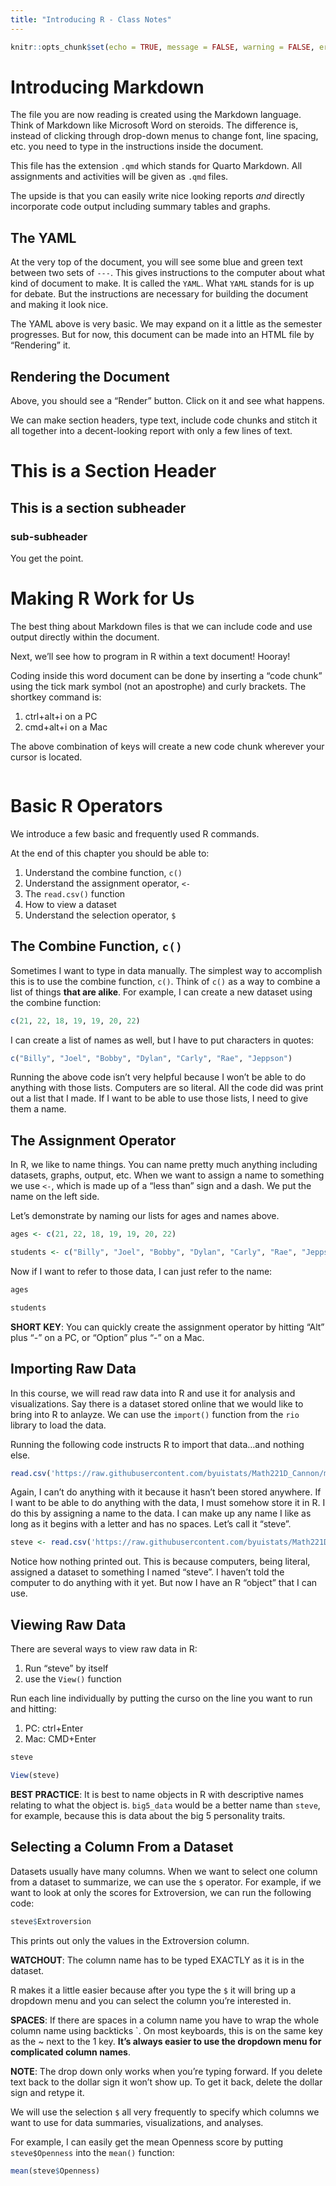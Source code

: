 ```yaml
---
title: "Introducing R - Class Notes"
---
```

```r
knitr::opts_chunk$set(echo = TRUE, message = FALSE, warning = FALSE, error = TRUE)
```


# Introducing Markdown

The file you are now reading is created using the Markdown language.  Think of Markdown like Microsoft Word on steroids.  The difference is, instead of clicking through drop-down menus to change font, line spacing, etc. you need to type in the instructions inside the document.  

This file has the extension `.qmd` which stands for Quarto Markdown.  All assignments and activities will be given as `.qmd` files.  

The upside is that you can easily write nice looking reports _and_ directly incorporate code output including summary tables and graphs.  

## The YAML

At the very top of the document, you will see some blue and green text between two sets of `---`.  This gives instructions to the computer about what kind of document to make.  It is called the `YAML`.  What `YAML` stands for is up for debate.  But the instructions are necessary for building the document and making it look nice.  

The YAML above is very basic.  We may expand on it a little as the semester progresses.  But for now, this document can be made into an HTML file by "Rendering" it.  


## Rendering the Document

Above, you should see a  "Render" button.  Click on it and see what happens.

We can make section headers, type text, include code chunks and stitch it all together into a decent-looking report with only a few lines of text.  

# This is a Section Header
## This is a section subheader
### sub-subheader

You get the point.

# Making R Work for Us

The best thing about Markdown files is that we can include code and use output directly within the document.  

Next, we'll see how to program in R within a text document!  Hooray!

Coding inside this word document can be done by inserting a "code chunk" using the tick mark symbol (not an apostrophe) and curly brackets.  The shortkey command is:

1. ctrl+alt+i on a PC
1. cmd+alt+i on a Mac

The above combination of keys will create a new code chunk wherever your cursor is located.  

```r

```


# Basic R Operators

We introduce a few basic and frequently used R commands.  

At the end of this chapter you should be able to:

1. Understand the combine function, `c()`
2. Understand the assignment operator, `<-`
3. The `read.csv()` function
4. How to view a dataset
5. Understand the selection operator, `$`



## The Combine Function, `c()`

Sometimes I want to type in data manually.  The simplest way to accomplish this is to use the combine function, `c()`.  Think of `c()` as a way to combine a list of things __that are alike__.  For example, I can create a new dataset using the combine function: 


```r

c(21, 22, 18, 19, 19, 20, 22)

```

I can create a list of names as well, but I have to put characters in quotes:  

```r

c("Billy", "Joel", "Bobby", "Dylan", "Carly", "Rae", "Jeppson")

```


Running the above code isn't very helpful because I won't be able to do anything with those lists.  Computers are so literal.  All the code did was print out a list that I made.  If I want to be able to use those lists, I need to give them a name.  


## The Assignment Operator

In R, we like to name things.  You can name pretty much anything including datasets, graphs, output, etc.  When we want to assign a name to something we use `<-`, which is made up of a "less than" sign and a dash.  We put the name on the left side.  

Let's demonstrate by naming our lists for ages and names above.  

```r
ages <- c(21, 22, 18, 19, 19, 20, 22)

students <- c("Billy", "Joel", "Bobby", "Dylan", "Carly", "Rae", "Jeppson")

```

Now if I want to refer to those data, I can just refer to the name:

```r
ages

students
```


__SHORT KEY__:  You can quickly create the assignment operator by hitting "Alt" plus "-" on a PC, or "Option" plus "-" on a Mac.  

## Importing Raw Data

In this course, we will read raw data into R and use it for analysis and visualizations.  Say there is a dataset stored online that we would like to bring into R to anlayze.  We can use the `import()` function from the `rio` library to load the data.  

Running the following code instructs R to import that data...and nothing else.  

```r

read.csv('https://raw.githubusercontent.com/byuistats/Math221D_Cannon/master/Data/All_class_combined_personality_data.csv')

```

Again, I can't do anything with it because it hasn't been stored anywhere.  If I want to be able to do anything with the data, I must somehow store it in R.  I do this by assigning a name to the data.  I can make up any name I like as long as it begins with a letter and has no spaces.  Let's call it "steve".  

```r

steve <- read.csv('https://raw.githubusercontent.com/byuistats/Math221D_Cannon/master/Data/All_class_combined_personality_data.csv')

```

Notice how nothing printed out.  This is because computers, being literal, assigned a dataset to something I named "steve".  I haven't told the computer to do anything with it yet.  But now I have an R "object" that I can use.  

## Viewing Raw Data

There are several ways to view raw data in R:

1. Run "steve" by itself
2. use the `View()` function

Run each line individually by putting the curso on the line you want to run and hitting:  

1. PC:  ctrl+Enter
2. Mac: CMD+Enter


```r
steve

View(steve)

```


__BEST PRACTICE__:  It is best to name objects in R with descriptive names relating to what the object is.  `big5_data` would be a better name than `steve`, for example, because this is data about the big 5 personality traits.  

## Selecting a Column From a Dataset

Datasets usually have many columns.  When we want to select one column from a dataset to summarize, we can use the `$` operator.  For example, if we want to look at only the scores for Extroversion, we can run the following code:

```r

steve$Extroversion 

```

This prints out only the values in the Extroversion column.    

__WATCHOUT__:  The column name has to be typed EXACTLY as it is in the dataset.  

R makes it a little easier because after you type the `$` it will bring up a dropdown menu and you can select the column you're interested in.  

__SPACES__:  If there are spaces in a column name you have to wrap the whole column name using backticks `.  On most keyboards, this is on the same key as the ~ next to the 1 key.  __It's always easier to use the dropdown menu for complicated column names__.   

__NOTE__:  The drop down only works when you're typing forward.  If you delete text back to the dollar sign it won't show up.  To get it back, delete the dollar sign and retype it.  


We will use the selection `$` all very frequently to specify which columns we want to use for data summaries, visualizations, and analyses.  

For example, I can easily get the mean Openness score by putting `steve$Openness` into the `mean()` function:

```r
mean(steve$Openness)
```
